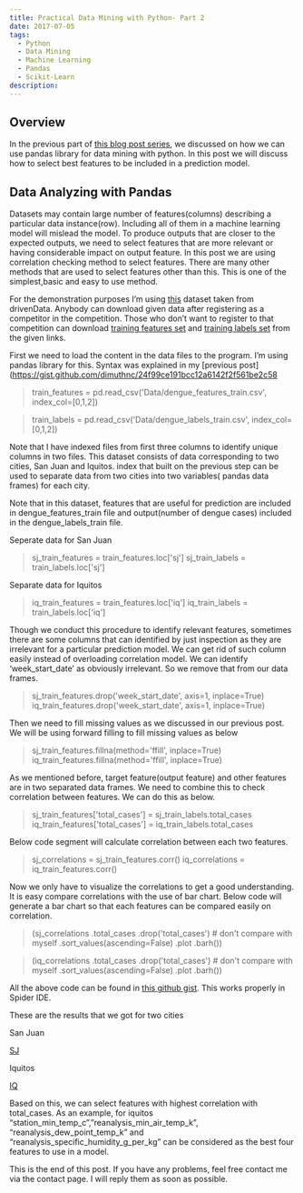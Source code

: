 ```yaml
---
title: Practical Data Mining with Python- Part 2
date: 2017-07-05
tags:
  - Python
  - Data Mining
  - Machine Learning
  - Pandas
  - Scikit-Learn
description:
---
```


## Overview

In the previous part of [this blog post series](/blog/practical-data-mining-with-python), we discussed on how we can use pandas library for data mining with python. In this post we will discuss how to select best features to be included in a prediction model.

## Data Analyzing with Pandas

Datasets may contain large number of features(columns) describing a particular data instance(row). Including all of them in a machine learning model will mislead the model. To produce outputs that are closer to the expected outputs, we need to select features that are more relevant or having considerable impact on output feature. In this post we are using correlation checking method to select features. There are many other methods that are used to select features other than this. This is one of the simplest,basic and easy to use method.

For the demonstration purposes I’m using [this](https://www.drivendata.org/competitions/44/dengai-predicting-disease-spread/) dataset taken from drivenData. Anybody can download given data after registering as a competitor in the competition. Those who don’t want to register to that competition can download [training features set](https://gist.github.com/dimuthnc/1d0ecaa495692bd33704e2ce8e61a7ad) and [training labels set](https://gist.github.com/dimuthnc/24f99ce191bcc12a6142f2f561be2c58) from the given links.

First we need to load the content in the data files to the program. I’m using pandas library for this. Syntax was explained in my [previous post](https://gist.github.com/dimuthnc/24f99ce191bcc12a6142f2f561be2c58


> train_features = pd.read_csv('Data/dengue_features_train.csv',
> index_col=[0,1,2])


> train_labels = pd.read_csv('Data/dengue_labels_train.csv',
> index_col=[0,1,2])

Note that I have indexed files from first three columns to identify unique columns in two files. This dataset consists of data corresponding to two cities, San Juan and Iquitos. index that built on the previous step can be used to separate data from two cities into two variables( pandas data frames) for each city.

Note that in this dataset, features that are useful for prediction are included in dengue_features_train file and output(number of dengue cases) included in the dengue_labels_train file.

Seperate data for San Juan

> sj_train_features = train_features.loc['sj']
> sj_train_labels = train_labels.loc['sj']

Separate data for Iquitos

> iq_train_features = train_features.loc['iq']
> iq_train_labels = train_labels.loc['iq']

Though we conduct this procedure to identify relevant features, sometimes there are some columns that can identified by just inspection as they are irrelevant for a particular prediction model. We can get rid of such column easily instead of overloading correlation model. We can identify ‘week_start_date’ as obviously irrelevant. So we remove that from our data frames.


> sj_train_features.drop('week_start_date', axis=1, inplace=True)
> iq_train_features.drop('week_start_date', axis=1, inplace=True)

Then we need to fill missing values as we discussed in our previous post. We will be using forward filling to fill missing values as below


> sj_train_features.fillna(method='ffill', inplace=True)
> iq_train_features.fillna(method='ffill', inplace=True)

As we mentioned before, target feature(output feature) and other features are in two separated data frames. We need to combine this to check correlation between features. We can do this as below.


> sj_train_features['total_cases'] = sj_train_labels.total_cases
> iq_train_features['total_cases'] = iq_train_labels.total_cases

Below code segment will calculate correlation between each two features.

> sj_correlations = sj_train_features.corr()
> iq_correlations = iq_train_features.corr()

Now we only have to visualize the correlations to get a good understanding. It is easy compare correlations with the use of bar chart. Below code will generate a bar chart so that each features can be compared easily on correlation.

> (sj_correlations
> .total_cases
> .drop('total_cases') # don't compare with myself
> .sort_values(ascending=False)
> .plot
> .barh())

> (iq_correlations
> .total_cases
> .drop('total_cases') # don't compare with myself
> .sort_values(ascending=False)
> .plot
> .barh())

All the above code can be found in [this github gist](https://gist.github.com/dimuthnc/189678f059ded7b7513f8f074e6b942f). This works properly in Spider IDE.

These are the results that we got for two cities

San Juan

[SJ](../../public/images/blog/sj.png)

Iquitos

[IQ](../../public/images/blog/iq.png)

Based on this, we can select features with highest correlation with total_cases. As an example, for iquitos “station_min_temp_c”,”reanalysis_min_air_temp_k”, “reanalysis_dew_point_temp_k” and “reanalysis_specific_humidity_g_per_kg” can be considered as the best four features to use in a model.

This is the end of this post. If you have any problems, feel free contact me via the contact page. I will reply them as soon as possible.


